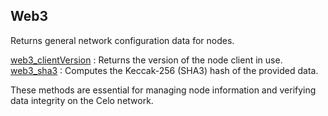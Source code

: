 

## Web3

Returns general network configuration data for nodes.

[web3_clientVersion](/celo-api/web3/web3_clientVersion) : Returns the version of the node client in use. \
[web3_sha3](/celo-api/web3/web3_sha3) : Computes the Keccak-256 (SHA3) hash of the provided data.

These methods are essential for managing node information and verifying data integrity on the Celo network.

<Space h={16} />
<GetStarted />
